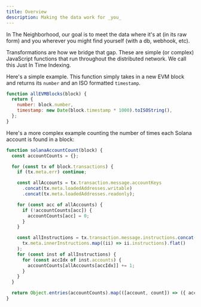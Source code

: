 ```yaml
---
title: Overview
description: Making the data work for _you_
---
```


In The Neighborhood, our goal is to meet the data where it's at (in its raw form) and you wherever you might find yourself (with a db, webhook, etc).

Transformations are how we bridge that gap. These are simple (or complex) JavaScript functions that run throughout the distributed network. We call this Just In Time Indexing.

Here's a simple example. This function simply takes in a new EVM block and returns its `number` and an ISO formatted `timestamp`.

```javascript
function allEVMBlocks(block) {
  return {
    number: block.number,
    timestamp: new Date(block.timestamp * 1000).toISOString(),
  };
}
```

Here's a more complex example counting the number of times each Solana account is found in a block:

```javascript
function solanaAccountCount(block) {
  const accountCounts = {};

  for (const tx of block.transactions) {
    if (tx.meta.err) continue;

    const allAccounts = tx.transaction.message.accountKeys
      .concat(tx.meta.loadedAddresses.writable)
      .concat(tx.meta.loadedAddresses.readonly);

    for (const acc of allAccounts) {
      if (!accountCounts[acc]) {
        accountCounts[acc] = 0;
      }
    }

    const allInstructions = tx.transaction.message.instructions.concat(
      tx.meta.innerInstructions.map((ii) => ii.instructions).flat()
    );
    for (const inst of allInstructions) {
      for (const accIdx of inst.accounts) {
        accountCounts[allAccounts[accIdx]] += 1;
      }
    }
  }

  return Object.entries(accountCounts).map(([account, count]) => ({ account, count }));
}
```

